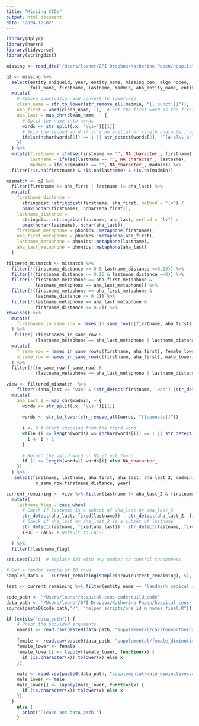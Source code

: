 ```yaml
---
title: "Missing CEOs"
output: html_document
date: "2024-12-02"
---
```


```r
library(dplyr)
library(haven)
library(tidyverse)
library(stringdist)
```

```r
missing <- read_dta('/Users/loaner/BFI Dropbox/Katherine Papen/hospital_ceos/_data/derived/ceo_data_check.dta')
```

```r
q2 <- missing %>% 
  select(entity_uniqueid, year, entity_name, missing_ceo, algo_noceo,
         full_name, firstname, lastname, madmin, aha_entity_name, entity_type) %>%
  mutate(
    # Remove punctuation and convert to lowercase
    clean_name = str_to_lower(str_remove_all(madmin, "[[:punct:]]")),
    aha_first = word(clean_name, 1),  # Get the first word as the first name
    aha_last = map_chr(clean_name, ~ {
      # Split the name into words
      words <- str_split(.x, "\\s+")[[1]]
      # Skip the second word if it's an initial or single character, otherwise use it
      ifelse(nchar(words[2]) == 1 || str_detect(words[2], "^[a-z]\\.$"), words[3], words[2])
    })
  ) %>% 
  mutate(firstname = ifelse(firstname == "", NA_character_, firstname),
         lastname = ifelse(lastname == "", NA_character_, lastname),
         madmin = ifelse(madmin == "", NA_character_, madmin)) %>%
  filter(!is.na(firstname) & !is.na(lastname) & !is.na(madmin))

mismatch <- q2 %>%
  filter(firstname != aha_first | lastname != aha_last) %>%
  mutate(
    firstname_distance = 
      stringdist::stringdist(firstname, aha_first, method = "lv") / 
      pmax(nchar(firstname), nchar(aha_first)),
    lastname_distance = 
      stringdist::stringdist(lastname, aha_last, method = "lv") / 
      pmax(nchar(lastname), nchar(aha_last)),
    firstname_metaphone = phonics::metaphone(firstname),
    aha_first_metaphone = phonics::metaphone(aha_first),
    lastname_metaphone = phonics::metaphone(lastname),
    aha_last_metaphone = phonics::metaphone(aha_last)
  ) 

filtered_mismatch <- mismatch %>% 
  filter(!(firstname_distance == 0 & lastname_distance <=0.15)) %>%
  filter(!(firstname_distance <= 0.15 & lastname_distance ==0)) %>%
  filter(!(firstname_metaphone == aha_first_metaphone &
           lastname_metaphone == aha_last_metaphone)) %>%
  filter(!(firstname_metaphone == aha_first_metaphone &
           lastname_distance <= 0.2)) %>%
  filter(!(lastname_metaphone == aha_last_metaphone &
           firstname_distance <= 0.2)) %>%
rowwise() %>%
  mutate(
    firstnames_in_same_row = names_in_same_row(c(firstname, aha_first), names1) 
  ) %>%
   filter(!(firstnames_in_same_row & 
           (lastname_metaphone == aha_last_metaphone | lastname_distance <= 0.2))) %>%
  mutate(
    f_same_row = names_in_same_row(c(firstname, aha_first), female_lower) ,
    m_same_row = names_in_same_row(c(firstname, aha_first), male_lower) 
  ) %>%
  filter(!((m_same_row|f_same_row) & 
           (lastname_metaphone == aha_last_metaphone | lastname_distance <= 0.2)))

view <- filtered_mismatch  %>% 
    filter(!(aha_last == 'van' & (str_detect(firstname, 'van') |str_detect(lastname, 'van')) )) %>%
  mutate(
    aha_last_2 = map_chr(madmin, ~ {
      words <- str_split(.x, "\\s+")[[1]]
      
      words <- str_to_lower(str_remove_all(words, "[[:punct:]]"))
      
      i <- 3 # Start checking from the third word
      while (i <= length(words) && (nchar(words[i]) == 1 || str_detect(words[i], "^[a-z]$"))) {
        i <- i + 1
      }
      
      # Return the valid word or NA if not found
      if (i <= length(words)) words[i] else NA_character_
    })
  ) %>%
   select(firstname, lastname, aha_first, aha_last, aha_last_2, madmin, entity_name, f_same_row, 
           m_same_row,firstname_distance, year)

current_remaining <- view %>% filter(lastname != aha_last_2 & firstname != aha_last) %>%
  mutate(
    lastname_flag = case_when(
      # Check if lastname is a subset of aha_last or aha_last_2
      str_detect(aha_last, fixed(lastname)) | str_detect(aha_last_2, fixed(lastname)) ~ TRUE,
      # Check if aha_last or aha_last_2 is a subset of lastname
      str_detect(lastname, fixed(aha_last)) | str_detect(lastname, fixed(aha_last_2)) ~ TRUE,
      TRUE ~ FALSE # Default to FALSE
    )
  ) %>%
  filter(!lastname_flag)
```
```r
set.seed(123)  # Replace 123 with any number to control randomness

# Get a random sample of 10 rows
sampled_data <-  current_remaining[sample(nrow(current_remaining), 5), ]

test <- current_remaining %>% filter(entity_name == 'landmark medical center woonsocket unit')

```

```r
code_path <- '/Users/loaner/hospital-ceos-code/build_code'
data_path <- '/Users/loaner/BFI Dropbox/Katherine Papen/hospital_ceos/_data/'
source(paste0(code_path,"/", "helper_scripts/one_id_m_names_final.R"))

if (exists("data_path")) {
    # Print the provided arguments
    names1 <- read.csv(paste0(data_path, "supplemental/carltonnorthernnames.csv"), header = FALSE)
    
    female <- read.csv(paste0(data_path, "supplemental/female_diminutives.csv"), header = FALSE)
    female_lower <- female
    female_lower[] <- lapply(female_lower, function(x) {
      if (is.character(x)) tolower(x) else x
    })
    
    male <- read.csv(paste0(data_path, "supplemental/male_diminutives.csv"), header = FALSE)
    male_lower <- male
    male_lower[] <- lapply(male_lower, function(x) {
      if (is.character(x)) tolower(x) else x
    })
  }
    else {
      print("Please set data_path.")
    }
```


